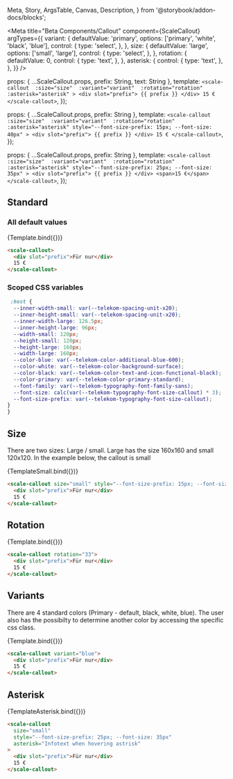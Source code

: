   Meta,
  Story,
  ArgsTable,
  Canvas,
  Description,
} from '@storybook/addon-docs/blocks';

<Meta
  title="Beta Components/Callout"
  component={ScaleCallout}
  argTypes={{
    variant: {
      defaultValue: 'primary',
      options: ['primary', 'white', 'black', 'blue'],
      control: {
        type: 'select',
      },
    },
    size: {
      defaultValue: 'large',
      options: ['small', 'large'],
      control: {
        type: 'select',
      },
    },
    rotation: {
      defaultValue: 0,
      control: {
        type: 'text',
      },
    },
    asterisk: {
      control: {
        type: 'text',
      },
    },
  }}
/>

  props: { ...ScaleCallout.props, prefix: String, text: String },
  template: `
    <scale-callout 
      :size="size" 
      :variant="variant" 
      :rotation="rotation" 
      :asterisk="asterisk"
      >
      <div slot="prefix"> {{ prefix }} </div>
      15 €
    </scale-callout>
  `,
});

  props: { ...ScaleCallout.props, prefix: String },
  template: `
    <scale-callout 
      :size="size" 
      :variant="variant" 
      :rotation="rotation" 
      :asterisk="asterisk"
      style="--font-size-prefix: 15px; --font-size: 40px"
      >
      <div slot="prefix"> {{ prefix }} </div>
      15 €
    </scale-callout>
  `,
});

  props: { ...ScaleCallout.props, prefix: String },
  template: `
    <scale-callout 
      :size="size" 
      :variant="variant" 
      :rotation="rotation" 
      :asterisk="asterisk"
      style="--font-size-prefix: 25px; --font-size: 35px"
      >
      <div slot="prefix"> {{ prefix }} </div>
      <span>15 €</span>
    </scale-callout>
  `,
});

## Standard

### All default values

<Canvas withSource="none">
  <Story
    name="Standard"
    args={{
      prefix: 'Für nur',
    }}
  >
    {Template.bind({})}
  </Story>
</Canvas>

<ArgsTable story="Standard" />

```html
<scale-callout>
  <div slot="prefix">Für nur</div>
  15 €
</scale-callout>
```

### Scoped CSS variables

```css
 :host {
  --inner-width-small: var(--telekom-spacing-unit-x20);
  --inner-height-small: var(--telekom-spacing-unit-x20);
  --inner-width-large: 126.5px;
  --inner-height-large: 96px;
  --width-small: 120px;
  --height-small: 120px;
  --height-large: 160px;
  --width-large: 160px;
  --color-blue: var(--telekom-color-additional-blue-600);
  --color-white: var(--telekom-color-background-surface);
  --color-black: var(--telekom-color-text-and-icon-functional-black);
  --color-primary: var(--telekom-color-primary-standard);
  --font-family: var(--telekom-typography-font-family-sans);
  --font-size: calc(var(--telekom-typography-font-size-callout) * 3);
  --font-size-prefix: var(--telekom-typography-font-size-callout);
}
}
```

## Size

There are two sizes:
Large / small. Large has the size 160x160 and small 120x120. In the example below, the callout is small

<Canvas withSource="none">
  <Story
    name="Size"
    args={{
      prefix: 'Für nur',
      size: 'small',
    }}
  >
    {TemplateSmall.bind({})}
  </Story>
</Canvas>

```html
<scale-callout size="small" style="--font-size-prefix: 15px; --font-size: 40px">
  <div slot="prefix">Für nur</div>
  15 €
</scale-callout>
```

## Rotation

<Canvas withSource="none">
  <Story
    name="Rotation"
    args={{
      prefix: 'Für nur',
      rotation: 33,
    }}
  >
    {Template.bind({})}
  </Story>
</Canvas>

```html
<scale-callout rotation="33">
  <div slot="prefix">Für nur</div>
  15 €
</scale-callout>
```

## Variants

There are 4 standard colors (Primary - default, black, white, blue). The user also has the possibilty to determine another color by accessing the specific css class.

<Canvas withSource="none">
  <Story
    name="Variants"
    args={{
      prefix: 'Für nur',
      variant: 'blue',
    }}
  >
    {Template.bind({})}
  </Story>
</Canvas>

```html
<scale-callout variant="blue">
  <div slot="prefix">Für nur</div>
  15 €
</scale-callout>
```

## Asterisk

<Canvas withSource="none">
  <Story
    name="Asterisk"
    args={{
      prefix: 'Für nur',
      asterisk: 'Infotext when hovering astrisk',
    }}
  >
    {TemplateAsterisk.bind({})}
  </Story>
</Canvas>

```html
<scale-callout
  size="small"
  style="--font-size-prefix: 25px; --font-size: 35px"
  asterisk="Infotext when hovering astrisk"
>
  <div slot="prefix">Für nur</div>
  15 €
</scale-callout>
```
